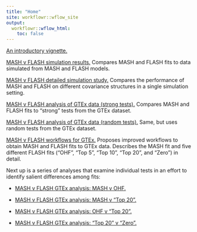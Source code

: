 ```yaml
---
title: "Home"
site: workflowr::wflow_site
output:
  workflowr::wflow_html:
    toc: false
---
```


[An introductory vignette.](intro.html)

[MASH v FLASH simulation results.](MASHvFLASHsims.html) Compares MASH and FLASH fits to data simulated from MASH and FLASH models.

[MASH v FLASH detailed simulation study.](MASHvFLASHsims2.html) Compares the performance of MASH and FLASH on different covariance structures in a single simulation setting.

[MASH v FLASH analysis of GTEx data (strong tests).](MASHvFLASHgtex.html) Compares MASH and FLASH fits to "strong" tests from the GTEx dataset.

[MASH v FLASH analysis of GTEx data (random tests).](MASHvFLASHrandom.html) Same, but uses random tests from the GTEx dataset.

[MASH v FLASH workflows for GTEx.](MASHvFLASHgtex2.html) Proposes improved workflows to obtain MASH and FLASH fits to GTEx data. Describes the MASH fit and five different FLASH fits ("OHF", "Top 5", "Top 10", "Top 20", and "Zero") in detail.

Next up is a series of analyses that examine individual tests in an effort to identify salient differences among fits:

* [MASH v FLASH GTEx analysis: MASH v OHF.](MASHvOHF.html)

* [MASH v FLASH GTEx analysis: MASH v "Top 20".](MASHvTop20.html)

* [MASH v FLASH GTEx analysis: OHF v "Top 20".](OHFvTop20.html)

* [MASH v FLASH GTEx analysis: "Top 20" v "Zero".](Top20vZero.html)
